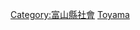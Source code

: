 {{Catnav|頁面分類|各種主題的頁面分類|按國家分類|各國教育|日本教育}}

{{日本行政區劃分類導航|教育}}

[[Category:富山縣社會|Category:富山縣社會]]
[[Category:日本各都道府縣教育|Toyama]]